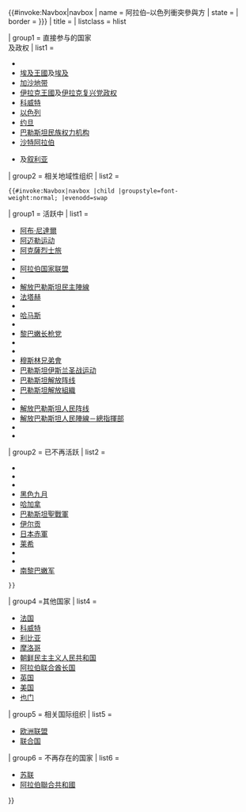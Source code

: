 {{#invoke:Navbox|navbox 
| name = 阿拉伯–以色列衝突參與方
| state = {{{state|autocollapse}}}
| border = {{{border|{{{1|}}}}}}
| title = {{{title|[[阿以冲突|阿拉伯–以色列衝突]]參與方}}}
| listclass = hlist

| group1 = 直接参与的国家<br/>及政权
| list1 =
* {{tsl|en|All-Palestine Government|全巴勒斯坦政府|全巴勒斯坦}}
* [[埃及王國]]及[[埃及]]
* [[加沙地带]]
* [[伊拉克王國]]及[[伊拉克复兴党政权]]
* [[科威特]]
* [[以色列]]
* [[约旦]]
* [[巴勒斯坦民族权力机构]]
* [[沙特阿拉伯]]
* {{tsl|en|Syrian Republic (1946–63)|叙利亚共和国 (1946–63)|叙利亚第二共和国}}及[[叙利亚]]

| group2 = 相关地域性组织
| list2 =
 {{#invoke:Navbox|navbox |child |groupstyle=font-weight:normal; |evenodd=swap
| group1 = 活跃中
| list1 =
* [[阿布·尼達爾]]
* [[阿迈勒运动]]
* [[阿克薩烈士旅]]
* {{tsl|en|Syrian Social Nationalist Party|叙利亚社会民族党}}
* [[阿拉伯国家联盟]]
* {{tsl|en|Arab Liberation Front|阿拉伯解放阵线}}
* [[解放巴勒斯坦民主陣線]]
* [[法塔赫]]
* {{tsl|en|Guardians of the Cedars|雪松守护者}}
* [[哈马斯]]
* {{tsl|en|Jaish al-Islam||Jaish al-Islam}}
* [[黎巴嫩长枪党]]
* {{tsl|en|Lebanese Forces|黎巴嫩力量}}
* {{tsl|en|al-Mourabitoun|独立纳赛尔主义运动}}
* [[穆斯林兄弟會]]
* [[巴勒斯坦伊斯兰圣战运动]]
* [[巴勒斯坦解放阵线]]
* [[巴勒斯坦解放組織]]
* {{tsl|en|Palestinian Popular Struggle Front|巴勒斯坦人民斗争阵线}}
* [[解放巴勒斯坦人民阵线]]
* [[解放巴勒斯坦人民陣線－總指揮部]]
* {{tsl|en|Popular Resistance Committees|人民抵抗委员会}}
* {{tsl|en|as-Sa'iqa|闪电突击队}}
| group2 = 已不再活跃
| list2 =
* {{tsl|en|Arab Higher Committee|阿拉伯最高委员会}}
* {{tsl|en|Arab Liberation Army|阿拉伯解放军}}
* {{tsl|en|Black Hand (Palestine)||Black Hand}}
* [[黑色九月]]
* [[哈加拿]]
* [[聖戰軍 (巴勒斯坦)|巴勒斯坦聖戰軍]]
* [[伊尔贡]]
* [[日本赤軍]]
* [[莱希 (组织)|莱希]]
* {{tsl|en|Palmach|派尔马契}}
* {{tsl|en|Revolutionary Cells (German group)|革命牢房 (德国分支)|革命牢房}}
* [[南黎巴嫩军]]
 }}

<!---group3 omitted to maintain alternating backgrounds--->

| group4 =其他国家<!--[Links below are to countries:] governments-->
| list4 =
* [[法国]]
* [[科威特]]
* [[利比亚]]
* [[摩洛哥]]
* [[朝鲜民主主义人民共和国]]
* [[阿拉伯联合酋长国]]
* [[英国]]
* [[美国]]
* [[也门]]

| group5 = 相关国际组织
| list5 =
* [[欧洲联盟]]
* [[联合国]]

| group6 = 不再存在的国家
| list6 =
* [[苏联]]
* [[阿拉伯聯合共和國]]

}}<noinclude>
{{Documentation
 | content =
{{Collapsible option}}

<!-- 没有链接 -->[[Category:阿拉伯–以色列冲突导航模板]]
}}<!--(end Documentation)-->
</noinclude>